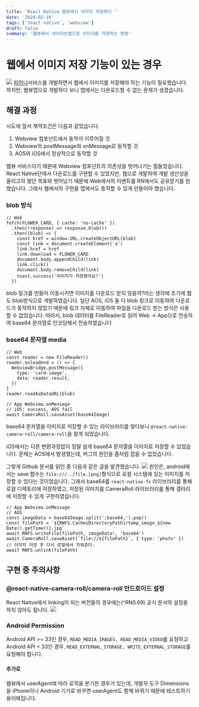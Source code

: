 ```yaml
---
title: 'React Native 웹뷰에서 이미지 저장하기 '
date: '2024-02-16'
tags: ['react native', 'webview']
draft: false
summary: '웹뷰에서 네이티브앱으로 이미지를 저장하는 방법'
---
```


# 웹에서 이미지 저장 기능이 있는 경우

![](https://velog.velcdn.com/images/mindev/post/a89309f0-81be-487c-9d17-ad8558704bc3/image.png)
[피어나](www.peerna.me)서비스를 개발하면서 웹에서 이미지를 저장해야 하는 기능이 필요했습니다. 하지만, 웹뷰앱으로 개발하다 보니 앱에서는 다운로드할 수 없는 문제가 생겼습니다.

## 해결 과정

시도에 앞서 제약조건은 다음과 같았습니다.

1. Webview 컴포넌트에서 동작이 이루어질 것
2. Webview의 postMessage와 onMessage로 동작할 것
3. AOS와 iOS에서 정상적으로 동작할 것

웹뷰 서비스이기 때문에 Webview 컴포넌트의 의존성을 벗어나기는 힘들었습니다.
React Native단에서 다운로드를 구현할 수 있었지만, 웹으로 개발하여 개발 생산성을 올리고자 했던 목표와 벗어났기 때문에 Web에서의 이벤트를 RN에서도 공유받기를 원했습니다.
그래서 웹에서의 구현을 앱에서도 동작할 수 있게 만들어야 했습니다.

### blob 방식

```tsx
// Web
fetch(FLOWER_CARD, { cache: 'no-cache' })
  .then((response) => response.blob())
  .then((blob) => {
    const href = window.URL.createObjectURL(blob)
    const link = document.createElement('a')
    link.href = href
    link.download = FLOWER_CARD
    document.body.appendChild(link)
    link.click()
    document.body.removeChild(link)
    toast.success('이미지가 저장됐어요!')
  })
```

blob 링크를 만들어 이동시키면 이미지를 다운로드 받지 않을까?라는 생각에 초기에 웹도 blob방식으로 개발하였습니다.
일단 AOS, iOS 둘 다 blob 링크로 이동하여 다운로드가 동작하지 않았기 때문에 링크 자체로 이동하여 파일을 다운로드 받는 방식은 사용할 수 없었습니다.
따라서, blob 데이터를 FileReader로 읽어 Web -> App으로 전송하여 base64 문자열로 인코딩해서 전송하였습니다

### base64 문자열 media

```tsx
// Web
const reader = new FileReader()
reader.onloadend = () => {
  WebviewBridge.postMessage({
    type: 'card-image',
    data: reader.result,
  })
}
reader.readAsDataURL(blob)

// App Webview.onMessage
// iOS: success, AOS fail
await CameraRoll.saveAsset(base64Image)
```

base64 문자열을 이미지로 저장할 수 있는 라이브러리를 찾다보니 `@react-native-camera-roll/camera-roll`을 찾게 되었습니다.

iOS에서는 다른 변환과정없이 정말 쉽게 base64 문자열을 이미지로 저장할 수 있었습니다.
문제는 AOS에서 발생했는데, 버그의 원인을 좀처럼 잡을 수 없었습니다.

그렇게 Github 문서를 읽던 중 다음과 같은 글을 발견했습니다.
![](https://velog.velcdn.com/images/mindev/post/131a53df-448f-483d-aa04-5bb26e612f60/image.png)
원인은, android에서는 save 함수는 `file:///../file.[png]`형식으로 로컬 시스템에 있는 이미지를 저장할 수 있다는 것이었습니다.
그래서 base64를 `react-native-fs` 라이브러리를 통해 로컬 디렉토리에 저장하였고, 저장된 이미지를 CameraRoll 라이브러리를 통해 갤러리에 저장할 수 있게 구현하였습니다.

```tsx
// App Webview.onMessage
// AOS
const imageData = base64Image.split(';base64,').pop()
const filePath = `${RNFS.CachesDirectoryPath}/temp_image_${new Date().getTime()}.jpg`
await RNFS.writeFile(filePath, imageData!, 'base64')
await CameraRoll.saveAsset(`file://${filePath}`, { type: 'photo' })
// 이미지 저장 후 다시 로컬에서 지워준다.
await RNFS.unlink(filePath)
```

## 구현 중 주의사항

### @react-native-camera-roll/camera-roll 안드로이드 설정

React Native에서 linking이 되는 버전들의 경우에는(^RN0.69) 공식 문서의 설정을 하지 않아도 됩니다.
![](https://velog.velcdn.com/images/mindev/post/b4da9706-e1a3-47bd-a282-b6b3be2f1700/image.png)

### Android Permission

Android API >= 33인 경우, `READ_MEDIA_IMAGES, READ_MEDIA_VIDEO`를 요청하고
Android API < 33인 경우, `READ_EXTERNAL_STORAGE, WRITE_EXTERNAL_STORAGE`를 요청해야 합니다.

#### 추가로

웹뷰에서 userAgent에 따라 로직을 분기한 경우가 있는데, 개발자 도구 Dimensions을 iPhone이나 Android 기기로 바꾸면 userAgent도 함께 바뀌기 때문에 테스트하기 용이해집니다.
